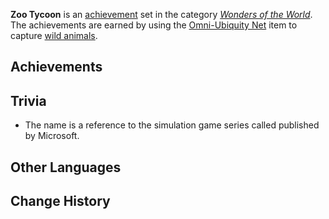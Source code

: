 {{Achievement Set Infobox
|title        = 
|primogems    = {{Achievement/Primogems|Zoo Tycoon}}
|total        = {{Achievement/Total|Zoo Tycoon}}
|category     = Wonders of the World
}}
'''Zoo Tycoon''' is an [[achievement]] set in the category ''[[Wonders of the World]]''. The achievements are earned by using the [[Omni-Ubiquity Net]] item to capture [[Wildlife|wild animals]].

==Achievements==
{{Achievements by Category Table|Zoo Tycoon}}
<!--
==Notes==
-->
==Trivia==
* The name is a reference to the simulation game series called {{w|Zoo Tycoon}} published by Microsoft.

==Other Languages==
{{Other Languages
|en      = Zoo Tycoon
|zhs     = 动物园大亨
|zhs_rm  = Dòngwù-yuán Dàxiǎng
|zht     = 動物園大亨
|zht_rm  = Dòngwù-yuán Dàxiǎng
|zh_tl   = Zoo Tycoon
|ja      = 動物園園長
|ja_rm   = Doubutsuen Enchou
|ja_tl   = Zoo Director
|ko      = 동물원 대부호
|ko_rm   = Dongmulwon Daebuho
|ko_tl   = Zoo Millionaire
|es      = (Rey/Reina) de la jungla
|es_tl   = (King/Queen) of the Jungle
|fr      = La zoo-zanie !
|fr_tl   = Zoo-Discord!
|fr_note = Portmanteau of '''''zoo''''' and ''zi'''zanie''''' "discord, mischief".
|ru      = Хозяин/Хозяйка зоопарка
|ru_tl   = Zoo Owner
|th      = เจ้าแห่งสวนสัตว์
|th_rm   = 
|th_tl   = 
|vi      = Trùm Sở Thú
|vi_tl   = 
|de      = Zoobesitzer
|de_tl   = Zoo Owner
|id      = Sekalian Saja Dirikan Kebun Binatang
|id_tl   = Build a Zoo Too While You're At It
|pt      = (Dono/Dona) do Zoológico
|pt_tl   = 
}}

==Change History==
{{Change History|2.3}}
<!--
==References==
{{Reflist}}
-->